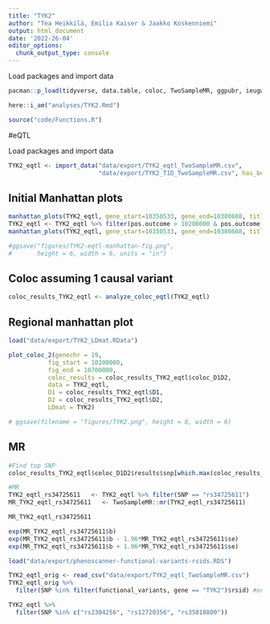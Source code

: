 ---
title: "TYK2"
author: "Tea Heikkilä, Emilia Kaiser & Jaakko Koskenniemi"
output: html_document
date: '2022-26-04'
editor_options:
  chunk_output_type: console
---

  Load packages and import data
```{r}
pacman::p_load(tidyverse, data.table, coloc, TwoSampleMR, ggpubr, ieugwasr, rio, here)

here::i_am("analyses/TYK2.Rmd")

source("code/Functions.R")

```


#eQTL

Load packages and import data
```{r}

TYK2_eqtl <- import_data("data/export/TYK2_eqtl_TwoSampleMR.csv", 
                         "data/export/TYK2_T1D_TwoSampleMR.csv", has_beta = FALSE)

```

## Initial Manhattan plots
```{r}
manhattan_plots(TYK2_eqtl, gene_start=10350533, gene_end=10380608, title = "TYK2")
TYK2_eqtl <- TYK2_eqtl %>% filter(pos.outcome > 10200000 & pos.outcome < 10700000) 
manhattan_plots(TYK2_eqtl, gene_start=10350533, gene_end=10380608, title = "TYK2")

#ggsave("figures/TYK2-eqtl-manhattan-fig.png",
#       height = 6, width = 6, units = "in")
```

## Coloc assuming 1 causal variant
```{r}
coloc_results_TYK2_eqtl <- analyze_coloc_eqtl(TYK2_eqtl)

```

## Regional manhattan plot

```{r}
load("data/export/TYK2_LDmat.RData")

plot_coloc_2(genechr = 19,
           fig_start = 10200000,
           fig_end = 10700000,
           coloc_results = coloc_results_TYK2_eqtl$coloc_D1D2,
           data = TYK2_eqtl,
           D1 = coloc_results_TYK2_eqtl$D1,
           D2 = coloc_results_TYK2_eqtl$D2,
           LDmat = TYK2)

# ggsave(filename = "figures/TYK2.png", height = 8, width = 6)
```

## MR
```{r}

#Find top SNP
coloc_results_TYK2_eqtl$coloc_D1D2$results$snp[which.max(coloc_results_TYK2_eqtl$coloc_D1D2$results$SNP.PP.H4)] #rs34725611

#MR
TYK2_eqtl_rs34725611   <- TYK2_eqtl %>% filter(SNP == "rs34725611")
MR_TYK2_eqtl_rs34725611   <- TwoSampleMR::mr(TYK2_eqtl_rs34725611)

MR_TYK2_eqtl_rs34725611

exp(MR_TYK2_eqtl_rs34725611$b)
exp(MR_TYK2_eqtl_rs34725611$b - 1.96*MR_TYK2_eqtl_rs34725611$se)
exp(MR_TYK2_eqtl_rs34725611$b + 1.96*MR_TYK2_eqtl_rs34725611$se)
```


```{r}
load("data/export/phenoscanner-functional-variants-rsids.RDS")

TYK2_eqtl_orig <- read_csv("data/export/TYK2_eqtl_TwoSampleMR.csv")
TYK2_eqtl_orig %>%
  filter(SNP %in% filter(functional_variants, gene == "TYK2")$rsid) #only 11

```


```{r}
TYK2_eqtl %>%
  filter(SNP %in% c("rs2304256", "rs12720356", "rs35018800"))
```

